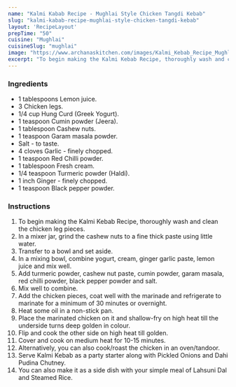---
name: "Kalmi Kabab Recipe - Mughlai Style Chicken Tangdi Kebab"
slug: "kalmi-kabab-recipe-mughlai-style-chicken-tangdi-kebab"
layout: 'RecipeLayout'
prepTime: "50"
cuisine: "Mughlai"
cuisineSlug: "mughlai"
image: "https://www.archanaskitchen.com/images/Kalmi_Kebab_Recipe_Mughlai_Style_Spicy_Pan_Fried_Chicken-2.jpg"
excerpt: "To begin making the Kalmi Kebab Recipe, thoroughly wash and clean the chicken leg pieces"
---

### Ingredients

- 1 tablespoons Lemon juice.
- 3 Chicken legs.
- 1/4 cup Hung Curd (Greek Yogurt).
- 1 teaspoon Cumin powder (Jeera).
- 1 tablespoon Cashew nuts.
- 1 teaspoon Garam masala powder.
- Salt - to taste.
- 4 cloves Garlic - finely chopped.
- 1 teaspoon Red Chilli powder.
- 1 tablespoon Fresh cream.
- 1/4 teaspoon Turmeric powder (Haldi).
- 1 inch Ginger - finely chopped.
- 1 teaspoon Black pepper powder.

### Instructions

1. To begin making the Kalmi Kebab Recipe, thoroughly wash and clean the chicken leg pieces.
1. In a mixer jar, grind the cashew nuts to a fine thick paste using little water.
1. Transfer to a bowl and set aside.
1. In a mixing bowl, combine yogurt, cream, ginger garlic paste, lemon juice and mix well.
1. Add turmeric powder, cashew nut paste, cumin powder, garam masala, red chilli powder, black pepper powder and salt.
1. Mix well to combine.
1. Add the chicken pieces, coat well with the marinade and refrigerate to marinate for a minimum of 30 minutes or overnight.
1. Heat some oil in a non-stick pan.
1. Place the marinated chicken on it and shallow-fry on high heat till the underside turns deep golden in colour.
1. Flip and cook the other side on high heat till golden.
1. Cover and cook on medium heat for 10-15 minutes.
1. Alternatively, you can also cook/roast the chicken in an oven/tandoor.
1. Serve Kalmi Kebab as a party starter along with Pickled Onions and Dahi Pudina Chutney.
1. You can also make it as a side dish with your simple meal of Lahsuni Dal and Steamed Rice.

